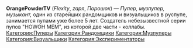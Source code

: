 {{Инфобокс для пуперов
|title2=OrangePowderTV
|другие_ники=
|image3=[[Файл:OrangePowderTV.jpg]]
|сферы_творчества=RYTP, RYTPMV, музыка
|год_начала=7 октября 2012
|image4=
|имя_фамилия=Григорий Пластеев
|дата_рождения=30 августа 1998
|место_проживания=Хабаровск
|ссылки=
*[https://vk.com/flexity Страница ВК]
*[https://soundcloud.com/flexity/tracks Музыкальный проект]
*[https://www.youtube.com/user/OrangePowderTV OrangePowderTV (мейн канал)], 
*[https://www.youtube.com/channel/UC3-TIGkSodSotroWZcVI0iQ Flex (альт канал)], 
*[https://www.youtube.com/channel/UCfw_3T_hQD8Sye2B8XC0G_g zaря (канал для музпупов)]

}}
'''OrangePowderTV''' (''Flexity'', ''zaря'', ''Порошок'') — ''Пупер, музпупер, музыкант,'' один из старейших рандомщиков и визуальщиков в руспупе, занимается пупами уже более 5 лет. Создатель небезызвестной серии пупов "HOWOH MEM", из которой две части - коллабы.
[[Категория:Пуперы]]
[[Категория:Рандомщики]]
[[Категория:Музпуперы]]
[[Категория:Визуальщики]]
[[Категория:Экспериментаторы]]